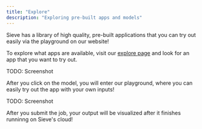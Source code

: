```yaml
---
title: "Explore"
description: "Exploring pre-built apps and models"
---
```


Sieve has a library of high quality, pre-built applications that you can try out easily via the playground on our website! 

To explore what apps are available, visit our [explore page](https://www.sievedata.com/explore) and look for an app that you want to try out. 

TODO: Screenshot

After you click on the model, you will enter our playground, where you can easily try out the app with your own inputs! 

TODO: Screenshot

After you submit the job, your output will be visualized after it finishes runninng on Sieve's cloud!
